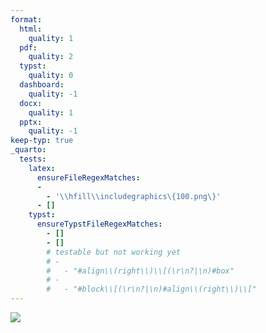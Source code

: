 ```yaml
---
format:
  html:
    quality: 1
  pdf:
    quality: 2
  typst:
    quality: 0
  dashboard:
    quality: -1
  docx:
    quality: 1
  pptx:
    quality: -1
keep-typ: true
_quarto:
  tests:
    latex:
      ensureFileRegexMatches:
      -
        - '\\hfill\\includegraphics\{100.png\}'
      - []
    typst:
      ensureTypstFileRegexMatches:
        - []
        - []
        # testable but not working yet
        # -
        #   - "#align\\(right\\)\\[(\r\n?|\n)#box"
        # -
        #   - "#block\\[(\r\n?|\n)#align\\(right\\)\\["
---
```


![](100.png){#fig-1 fig-align="right"}
